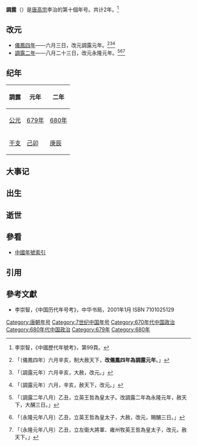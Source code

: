 {{Eranamebox|年号=調露
|起讫时间= 679年六月－680年八月
|政权= 唐朝
|帝王= 高宗李治
|历时= 2年
|timeline= <timeline>
ImageSize  = width:200 height:50
PlotArea   = width:180 height:30 left:10 bottom:20
TimeAxis   = orientation:horizontal
DateFormat = yyyy
Period    = from:618 till:907
AlignBars  = early
ScaleMajor = increment:54 start:618
Colors =
  id:canvas value:rgb(1,1,0.85)
BackgroundColors = canvas:canvas
PlotData =
  width:15 color:black
  bar:era from:start till:end
  bar:era from:650 till:683 color:red
  bar:era from:679 till:680 color:blue
</timeline>
|说明= {{fontcolor|blue|調露}}在唐朝和{{fontcolor|red|唐高宗李治}}时期的位置。 
}}
'''調露'''（{{kj|679年|六月|680年|八月}}）是[[唐高宗|唐高宗]]李治的第十個年号。共计2年。<ref>李崇智，《中國歷代年號考》，第99頁。</ref>

==改元==
*[[679年|儀鳳四年]]——六月三日，改元調露元年。<ref>{{cite wikisource|title=舊唐書本紀第五高宗下|last=劉昫|wslink=zh:舊唐書/卷5}}「〔儀鳳四年〕六月辛亥，制大赦天下，'''改儀鳳四年為調露元年'''。」</ref><ref>{{cite wikisource|title=新唐書本紀第三高宗|last=歐陽脩|wslink=zh:新唐書/卷003}}「〔調露元年〕六月辛亥，大赦，改元。」</ref><ref>{{cite wikisource|title=資治通鑑唐紀十八|last=司馬光 |wslink=zh:資治通鑒 (胡三省音注)/卷202}}「〔調露元年〕六月，辛亥，赦天下，改元。」</ref>
*[[680年|調露二年]]——八月二十三日，改元永隆元年。<ref>{{cite wikisource|title=舊唐書本紀第五高宗下|last=劉昫|wslink=zh:舊唐書/卷5}}「〔調露二年八月〕乙丑，立英王哲為皇太子。改調露二年為永隆元年，赦天下，大酺三日。」</ref><ref>{{cite wikisource|title=新唐書本紀第三高宗|last=歐陽脩|wslink=zh:新唐書/卷003}}「〔永隆元年八月〕乙丑，立英王哲為皇太子，大赦，改元，賜酺三日。」</ref><ref>{{cite wikisource|title=資治通鑑唐紀十八|last=司馬光 |wslink=zh:資治通鑒 (胡三省音注)/卷202}}「〔永隆元年八月〕乙丑，立左衛大將軍、雍州牧英王哲為皇太子，改元，赦天下。」</ref>

==纪年==
{| class="wikitable"  style="text-align:center;"
!調露!!元年!!二年
|-
![[公元|公元]]
|[[679年|679年]]||[[680年|680年]]
|-
![[干支|干支]]
|[[己卯|己卯]]||[[庚辰|庚辰]]
|}

==大事记==

==出生==

==逝世==

==參看==
*[[中国年号列表#唐朝|中國年號索引]]

==引用==
{{Reflist}}

==參考文獻==
*李崇智，《中国历代年号考》，中华书局，2001年1月 ISBN 7101025129

{{年号|[[儀鳳|儀鳳]]|[[中国年号列表|唐朝年号]]<br>679年－680年|[[永隆_(唐朝)|永隆]]}}
{{唐朝年号}}

[[Category:唐朝年号|Category:唐朝年号]]
[[Category:7世纪中国年号|Category:7世纪中国年号]]
[[Category:670年代中国政治|Category:670年代中国政治]]
[[Category:680年代中国政治|Category:680年代中国政治]]
[[Category:679年|Category:679年]]
[[Category:680年|Category:680年]]